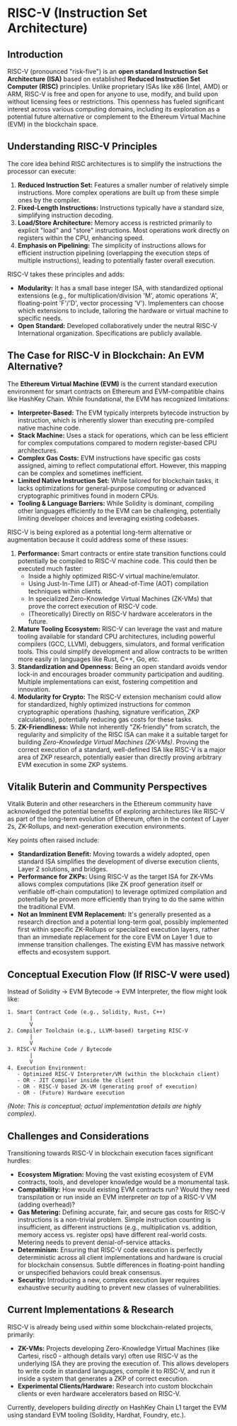 
# RISC-V (Instruction Set Architecture)

## Introduction

RISC-V (pronounced "risk-five") is an **open standard Instruction Set Architecture (ISA)** based on established **Reduced Instruction Set Computer (RISC)** principles. Unlike proprietary ISAs like x86 (Intel, AMD) or ARM, RISC-V is free and open for anyone to use, modify, and build upon without licensing fees or restrictions. This openness has fueled significant interest across various computing domains, including its exploration as a potential future alternative or complement to the Ethereum Virtual Machine (EVM) in the blockchain space.

## Understanding RISC-V Principles

The core idea behind RISC architectures is to simplify the instructions the processor can execute:

1.  **Reduced Instruction Set:** Features a smaller number of relatively simple instructions. More complex operations are built up from these simple ones by the compiler.
2.  **Fixed-Length Instructions:** Instructions typically have a standard size, simplifying instruction decoding.
3.  **Load/Store Architecture:** Memory access is restricted primarily to explicit "load" and "store" instructions. Most operations work directly on registers within the CPU, enhancing speed.
4.  **Emphasis on Pipelining:** The simplicity of instructions allows for efficient instruction pipelining (overlapping the execution steps of multiple instructions), leading to potentially faster overall execution.

RISC-V takes these principles and adds:

*   **Modularity:** It has a small base integer ISA, with standardized optional extensions (e.g., for multiplication/division 'M', atomic operations 'A', floating-point 'F'/'D', vector processing 'V'). Implementers can choose which extensions to include, tailoring the hardware or virtual machine to specific needs.
*   **Open Standard:** Developed collaboratively under the neutral RISC-V International organization. Specifications are publicly available.

## The Case for RISC-V in Blockchain: An EVM Alternative?

The **Ethereum Virtual Machine (EVM)** is the current standard execution environment for smart contracts on Ethereum and EVM-compatible chains like HashKey Chain. While foundational, the EVM has recognized limitations:

*   **Interpreter-Based:** The EVM typically interprets bytecode instruction by instruction, which is inherently slower than executing pre-compiled native machine code.
*   **Stack Machine:** Uses a stack for operations, which can be less efficient for complex computations compared to modern register-based CPU architectures.
*   **Complex Gas Costs:** EVM instructions have specific gas costs assigned, aiming to reflect computational effort. However, this mapping can be complex and sometimes inefficient.
*   **Limited Native Instruction Set:** While tailored for blockchain tasks, it lacks optimizations for general-purpose computing or advanced cryptographic primitives found in modern CPUs.
*   **Tooling & Language Barriers:** While Solidity is dominant, compiling other languages efficiently *to* the EVM can be challenging, potentially limiting developer choices and leveraging existing codebases.

RISC-V is being explored as a potential long-term alternative or augmentation because it could address some of these issues:

1.  **Performance:** Smart contracts or entire state transition functions could potentially be compiled to RISC-V machine code. This could then be executed much faster:
    *   Inside a highly optimized RISC-V virtual machine/emulator.
    *   Using Just-In-Time (JIT) or Ahead-of-Time (AOT) compilation techniques within clients.
    *   In specialized Zero-Knowledge Virtual Machines (ZK-VMs) that prove the correct execution of RISC-V code.
    *   (Theoretically) Directly on RISC-V hardware accelerators in the future.
2.  **Mature Tooling Ecosystem:** RISC-V can leverage the vast and mature tooling available for standard CPU architectures, including powerful compilers (GCC, LLVM), debuggers, simulators, and formal verification tools. This could simplify development and allow contracts to be written more easily in languages like Rust, C++, Go, etc.
3.  **Standardization and Openness:** Being an open standard avoids vendor lock-in and encourages broader community participation and auditing. Multiple implementations can exist, fostering competition and innovation.
4.  **Modularity for Crypto:** The RISC-V extension mechanism could allow for standardized, highly optimized instructions for common cryptographic operations (hashing, signature verification, ZKP calculations), potentially reducing gas costs for these tasks.
5.  **ZK-Friendliness:** While not inherently "ZK-friendly" from scratch, the regularity and simplicity of the RISC ISA can make it a suitable target for building *Zero-Knowledge Virtual Machines (ZK-VMs)*. Proving the correct execution of a standard, well-defined ISA like RISC-V is a major area of ZKP research, potentially easier than directly proving arbitrary EVM execution in some ZKP systems.

## Vitalik Buterin and Community Perspectives

Vitalik Buterin and other researchers in the Ethereum community have acknowledged the potential benefits of exploring architectures like RISC-V as part of the long-term evolution of Ethereum, often in the context of Layer 2s, ZK-Rollups, and next-generation execution environments.

Key points often raised include:

*   **Standardization Benefit:** Moving towards a widely adopted, open standard ISA simplifies the development of diverse execution clients, Layer 2 solutions, and bridges.
*   **Performance for ZKPs:** Using RISC-V as the target ISA for ZK-VMs allows complex computations (like ZK proof generation itself or verifiable off-chain computation) to leverage optimized compilation and potentially be proven more efficiently than trying to do the same within the traditional EVM.
*   **Not an Imminent EVM Replacement:** It's generally presented as a research direction and a potential long-term goal, possibly implemented first within specific ZK-Rollups or specialized execution layers, rather than an immediate replacement for the core EVM on Layer 1 due to immense transition challenges. The existing EVM has massive network effects and ecosystem support.

## Conceptual Execution Flow (If RISC-V were used)

Instead of Solidity -> EVM Bytecode -> EVM Interpreter, the flow might look like:

```
1. Smart Contract Code (e.g., Solidity, Rust, C++)
       |
       V
2. Compiler Toolchain (e.g., LLVM-based) targeting RISC-V
       |
       V
3. RISC-V Machine Code / Bytecode
       |
       V
4. Execution Environment:
   - Optimized RISC-V Interpreter/VM (within the blockchain client)
   - OR - JIT Compiler inside the client
   - OR - RISC-V based ZK-VM (generating proof of execution)
   - OR - (Future) Hardware execution
```

*(Note: This is conceptual; actual implementation details are highly complex).*

## Challenges and Considerations

Transitioning towards RISC-V in blockchain execution faces significant hurdles:

*   **Ecosystem Migration:** Moving the vast existing ecosystem of EVM contracts, tools, and developer knowledge would be a monumental task.
*   **Compatibility:** How would existing EVM contracts run? Would they need transpilation or run inside an EVM interpreter *on top* of a RISC-V VM (adding overhead)?
*   **Gas Metering:** Defining accurate, fair, and secure gas costs for RISC-V instructions is a non-trivial problem. Simple instruction counting is insufficient, as different instructions (e.g., multiplication vs. addition, memory access vs. register ops) have different real-world costs. Metering needs to prevent denial-of-service attacks.
*   **Determinism:** Ensuring that RISC-V code execution is perfectly deterministic across all client implementations and hardware is crucial for blockchain consensus. Subtle differences in floating-point handling or unspecified behaviors could break consensus.
*   **Security:** Introducing a new, complex execution layer requires exhaustive security auditing to prevent new classes of vulnerabilities.

## Current Implementations & Research

RISC-V is already being used *within* some blockchain-related projects, primarily:

*   **ZK-VMs:** Projects developing Zero-Knowledge Virtual Machines (like Cartesi, risc0 - although details vary) often use RISC-V as the underlying ISA they are proving the execution of. This allows developers to write code in standard languages, compile it to RISC-V, and run it inside a system that generates a ZKP of correct execution.
*   **Experimental Clients/Hardware:** Research into custom blockchain clients or even hardware accelerators based on RISC-V.


Currently, developers building *directly* on HashKey Chain L1 target the EVM using standard EVM tooling (Solidity, Hardhat, Foundry, etc.). 